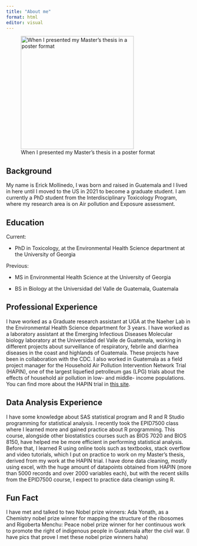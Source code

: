 ---
title: "About me"
format: html
editor: visual
---

![When I presented my Master's thesis in a poster format](IMG_2080.jpg){fig-align="center" width="307"}

## Background

My name is Erick Mollinedo, I was born and raised in Guatemala and I lived in here until I moved to the US in 2021 to become a graduate student. I am currently a PhD student from the Interdisciplinary Toxicology Program, where my research area is on Air pollution and Exposure assessment.

## Education

Current:

-   PhD in Toxicology, at the Environmental Health Science department at the University of Georgia

Previous:

-   MS in Environmental Health Science at the University of Georgia

-   BS in Biology at the Universidad del Valle de Guatemala, Guatemala

## Professional Experience

I have worked as a Graduate research assistant at UGA at the Naeher Lab in the Environmental Health Science department for 3 years. I have worked as a laboratory assistant at the Emerging Infectious Diseases Molecular biology laboratory at the Universidad del Valle de Guatemala, working in different projects about surveillance of respiratory, febrile and diarrhea diseases in the coast and highlands of Guatemala. These projects have been in collaboration with the CDC. I also worked in Guatemala as a field project manager for the Household Air Pollution Intervention Network Trial (HAPIN), one of the largest liquefied petrolleum gas (LPG) trials about the effects of household air pollution in low- and middle- income populations. You can find more about the HAPIN trial in [this site](https://www.hapintrial.org/).

## Data Analysis Experience

I have some knowledge about SAS statistical program and R and R Studio programming for statistical analysis. I recently took the EPID7500 class where I learned more and gained practice about R programming. This course, alongside other biostatistics courses such as BIOS 7020 and BIOS 8150, have helped me be more efficient in performing statistical analysis. Before that, I learned R using online tools such as textbooks, stack overflow and video tutorials, which I put on practice to work on my Master's thesis, derived from my work at the HAPIN trial. I have done data cleaning, mostly using excel, with the huge amount of datapoints obtained from HAPIN (more than 5000 records and over 2000 variables each), but with the recent skills from the EPID7500 course, I expect to practice data cleanign using R.

## Fun Fact

I have met and talked to two Nobel prize winners: Ada Yonath, as a Chemistry nobel prize winner for mapping the structure of the ribosomes and Rigoberta Menchu: Peace nobel prize winner for her continuous work to promote the right of indigenous people in Guatemala after the civil war. (I have pics that prove I met these nobel prize winners haha)
